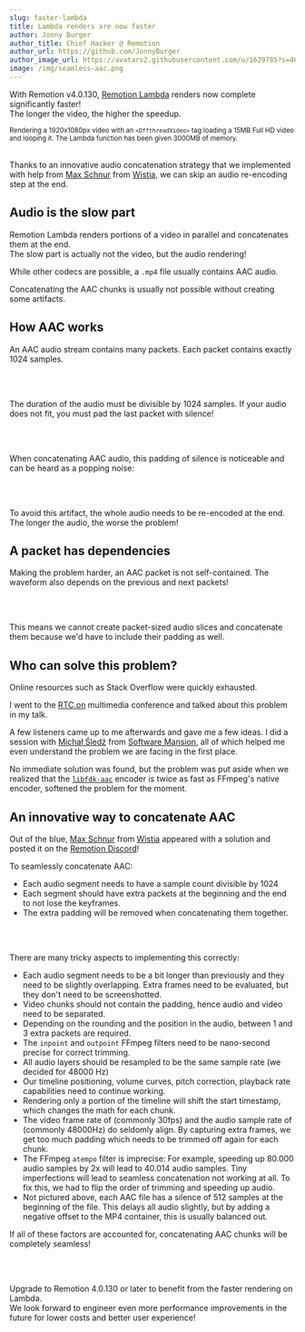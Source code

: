 ```yaml
---
slug: faster-lambda
title: Lambda renders are now faster
author: Jonny Burger
author_title: Chief Hacker @ Remotion
author_url: https://github.com/JonnyBurger
author_image_url: https://avatars2.githubusercontent.com/u/1629785?s=460&u=12eb94da6070d00fc924761ce06e3a428d01b7e9&v=4
image: /img/seamless-aac.png
---
```



With Remotion v4.0.130, [Remotion Lambda](/lambda) renders now complete significantly faster!  
The longer the video, the higher the speedup.

<AacBenchmarks />
<sub style={{opacity: 0.5, lineHeight: 1.6}}>
  Rendering a 1920x1080px video with an <code>&lt;OffthreadVideo&gt;</code> tag
  loading a 15MB Full HD video and looping it. The Lambda function has been
  given 3000MB of memory.
</sub>
<br />
<br />

Thanks to an innovative audio concatenation strategy that we implemented with help from [Max Schnur](https://github.com/maxpower15) from [Wistia](https://wistia.com/), we can skip an audio re-encoding step at the end.

## Audio is the slow part

Remotion Lambda renders portions of a video in parallel and concatenates them at the end.  
The slow part is actually not the video, but the audio rendering!

While other codecs are possible, a `.mp4` file usually contains AAC audio.

Concatenating the AAC chunks is usually not possible without creating some artifacts.

## How AAC works

An AAC audio stream contains many packets. Each packet contains exactly 1024 samples.

<AacFile />

<br />
<br />

The duration of the audio must be divisible by 1024 samples. If your audio does not fit, you must pad the last packet with silence!

<AacPadding />
<br />
<br />

When concatenating AAC audio, this padding of silence is noticeable and can be heard as a popping noise:

<AacConcatenationProblem />
<br />
<br />

To avoid this artifact, the whole audio needs to be re-encoded at the end. The longer the audio, the worse the problem!

## A packet has dependencies

Making the problem harder, an AAC packet is not self-contained. The waveform also depends on the previous and next packets!

<AacKeyframes />
<br />
<br />

This means we cannot create packet-sized audio slices and concatenate them because we'd have to include their padding as well.

## Who can solve this problem?

Online resources such as Stack Overflow were quickly exhausted.

I went to the [RTC.on](https://rtcon.live/) multimedia conference and talked about this problem in my talk.

A few listeners came up to me afterwards and gave me a few ideas. I did a session with [Michał Śledź](https://github.com/mickel8) from [Software Mansion](https://swmansion.com/), all of which helped me even understand the problem we are facing in the first place.

No immediate solution was found, but the problem was put aside when we realized that the [`libfdk-aac`](https://github.com/mstorsjo/fdk-aac) encoder is twice as fast as FFmpeg's native encoder, softened the problem for the moment.

## An innovative way to concatenate AAC

Out of the blue, [Max Schnur](https://github.com/maxpower15) from [Wistia](https://wistia.com/) appeared with a solution and posted it on the [Remotion Discord](https://remotion.dev/discord)!

To seamlessly concatenate AAC:

- Each audio segment needs to have a sample count divisible by 1024
- Each segment should have extra packets at the beginning and the end to not lose the keyframes.
- The extra padding will be removed when concatenating them together.

<AacConcatenationSolution />
<br />
<br />

There are many tricky aspects to implementing this correctly:

- Each audio segment needs to be a bit longer than previously and they need to be slightly overlapping. Extra frames need to be evaluated, but they don't need to be screenshotted.
- Video chunks should not contain the padding, hence audio and video need to be separated.
- Depending on the rounding and the position in the audio, between 1 and 3 extra packets are required.
- The `inpoint` and `outpoint` FFmpeg filters need to be nano-second precise for correct trimming.
- All audio layers should be resampled to be the same sample rate (we decided for 48000 Hz)
- Our timeline positioning, volume curves, pitch correction, playback rate capabilities need to continue working.
- Rendering only a portion of the timeline will shift the start timestamp, which changes the math for each chunk.
- The video frame rate of (commonly 30fps) and the audio sample rate of (commonly 48000Hz) do seldomly align. By capturing extra frames, we get too much padding which needs to be trimmed off again for each chunk.
- The FFmpeg `atempo` filter is imprecise: For example, speeding up 80.000 audio samples by 2x will lead to 40.014 audio samples. Tiny imperfections will lead to seamless concatenation not working at all. To fix this, we had to flip the order of trimming and speeding up audio.
- Not pictured above, each AAC file has a silence of 512 samples at the beginning of the file. This delays all audio slightly, but by adding a negative offset to the MP4 container, this is usually balanced out.

If all of these factors are accounted for, concatenating AAC chunks will be completely seamless!

<AacFile />
<br />
<br />

Upgrade to Remotion 4.0.130 or later to benefit from the faster rendering on Lambda.  
We look forward to engineer even more performance improvements in the future for lower costs and better user experience!
